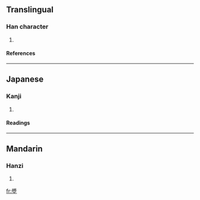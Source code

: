 ==Translingual==
===Han character===
{{Han char|rn=32|rad=土|as=11|sn=14|four=2710<sub>4</sub>|canj=女戈土 (VIG)}}
# {{defn|Han|sort=土11}}
====References====
{{Han ref|kx=0238.070|dkj=05426|dj=0476.140|hdz=10484.040|uh=588F|ud=22671|bh=E168|bd=57704}}
----
==Japanese==
===Kanji===
{{ja-kanji|grade=|rs=土11}}
# {{defn|Japanese}} 
====Readings====
{{ja-readings|on=[[しょう]] (shō), [[さう]] (sau)|kun=[[もとる]] (motoru)}}
----
==Mandarin==
===Hanzi===
{{cmn-hanzi|pin=[[bō]] (bo1), [[fèi]] (fei4), [[qiǎng]] (qiang3)|wg=po<sup>1</sup>, fei<sup>4</sup>, ch'iang<sup>3</sup>}}
# {{defn|Mandarin}}

[[fr:墏]]